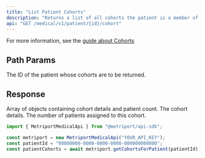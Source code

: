 ```yaml
---
title: "List Patient Cohorts"
description: "Returns a list of all cohorts the patient is a member of."
api: "GET /medical/v1/patient/{id}/cohort"
---
```


For more information, see the [guide about Cohorts](/medical-api/handling-data/cohorts)

## Path Params

<ParamField path="id" type="string" required>
  The ID of the patient whose cohorts are to be returned.
</ParamField>

## Response

<ResponseField name="cohorts" type="object[]" required>
  Array of objects containing cohort details and patient count.
  <Expandable title="Object properties">
    <ResponseField name="cohort" type="object" required>
      The cohort details.
      <Expandable title="Cohort properties">
        <Snippet file="cohort-response.mdx" />
      </Expandable>
    </ResponseField>
    <ResponseField name="size" type="number" required>
      The number of patients assigned to this cohort.
    </ResponseField>
  </Expandable>
</ResponseField>

<ResponseExample>

```javascript Metriport SDK
import { MetriportMedicalApi } from "@metriport/api-sdk";

const metriport = new MetriportMedicalApi("YOUR_API_KEY");
const patientId = "00000000-0000-0000-0000-000000000000";
const patientCohorts = await metriport.getCohortsForPatient(patientId);
```

</ResponseExample>

<Snippet file="cohort-list-response.mdx" />
